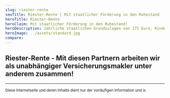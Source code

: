 ```yaml
---
slug: riester-rente
seoTitle: Riester-Rente | Mit staatlicher Förderung in den Ruhestand
heroTitle: Riester-Rente
heroClaim: Mit staatlicher Förderung in den Ruhestand!
heroDescription: Jährliche staatlichen Grundzulagen von 175 Euro, Kinderzulagen bis 300 Euro, Berufseinsteigerbonus und Steuervorteile helfen Ihnen beim Aufbau Ihrer Altersvorsorge. Richtig beantragt und kontrolliert ist "Riester" für viele Personengruppen geeignet. 
heroImage: ../assets/standard.jpg
compare: 
---
```


<AwardBox />
<ProvenExpert />
<ContactAndCompareBox />

## Riester-Rente - Mit diesen Partnern arbeiten wir als unabhängiger Versicherungsmakler unter anderem zusammen!
<InsurancesBox title='Lebensversicherungsgesellschaften'/>

---

<small>Diese Internetseite und deren Inhalte dient nur der vorläufigen Information und is